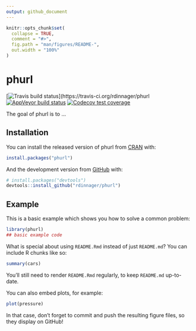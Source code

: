 ```yaml
---
output: github_document
---
```


<!-- README.md is generated from README.Rmd. Please edit that file -->

```r
knitr::opts_chunk$set(
  collapse = TRUE,
  comment = "#>",
  fig.path = "man/figures/README-",
  out.width = "100%"
)
```
# phurl

<!-- badges: start -->
[![Travis build status](https://travis-ci.org/rdinnager/phurl.svg?branch=master)](https://travis-ci.org/rdinnager/phurl
[![AppVeyor build status](https://ci.appveyor.com/api/projects/status/github/rdinnager/phurl?branch=master&svg=true)](https://ci.appveyor.com/project/rdinnager/phurl)
[![Codecov test coverage](https://codecov.io/gh/rdinnager/phurl/branch/master/graph/badge.svg)](https://codecov.io/gh/rdinnager/phurl?branch=master)
<!-- badges: end -->

The goal of phurl is to ...

## Installation

You can install the released version of phurl from [CRAN](https://CRAN.R-project.org) with:

``` r
install.packages("phurl")
```

And the development version from [GitHub](https://github.com/) with:

``` r
# install.packages("devtools")
devtools::install_github("rdinnager/phurl")
```
## Example

This is a basic example which shows you how to solve a common problem:

```r
library(phurl)
## basic example code
```

What is special about using `README.Rmd` instead of just `README.md`? You can include R chunks like so:

```r
summary(cars)
```

You'll still need to render `README.Rmd` regularly, to keep `README.md` up-to-date.

You can also embed plots, for example:

```r
plot(pressure)
```

In that case, don't forget to commit and push the resulting figure files, so they display on GitHub!
